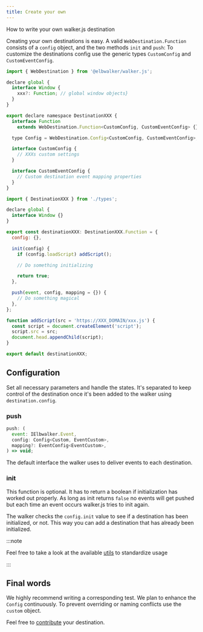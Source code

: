 ```yaml
---
title: Create your own
---
```


How to write your own walker.js destination

Creating your own destinations is easy. A valid `WebDestination.Function`
consists of a `config` object, and the two methods `init` and `push`: To
customize the destinations config use the generic types `CustomConfig` and
`CustomEventConfig`.

```js
import { WebDestination } from '@elbwalker/walker.js';

declare global {
  interface Window {
    xxx?: Function; // global window objects}
  }
}

export declare namespace DestinationXXX {
  interface Function
    extends WebDestination.Function<CustomConfig, CustomEventConfig> {}

  type Config = WebDestination.Config<CustomConfig, CustomEventConfig>;

  interface CustomConfig {
    // XXXs custom settings
  }

  interface CustomEventConfig {
    // Custom destination event mapping properties
  }
}

```

```js
import { DestinationXXX } from './types';

declare global {
  interface Window {}
}

export const destinationXXX: DestinationXXX.Function = {
  config: {},

  init(config) {
    if (config.loadScript) addScript();

    // Do something initializing

    return true;
  },

  push(event, config, mapping = {}) {
    // Do something magical
  },
};

function addScript(src = 'https://XXX_DOMAIN/xxx.js') {
  const script = document.createElement('script');
  script.src = src;
  document.head.appendChild(script);
}

export default destinationXXX;

```

## Configuration

Set all necessary parameters and handle the states. It's separated to keep
control of the destination once it's been added to the walker using
`destination.config`.

### push

```js
push: (
  event: IElbwalker.Event,
  config: Config<Custom, EventCustom>,
  mapping?: EventConfig<EventCustom>,
) => void;
```

The default interface the walker uses to deliver events to each destination.

### init

This function is optional. It has to return a boolean if initialization has
worked out properly. As long as init returns `false` no events will get pushed
but each time an event occurs walker.js tries to init again.

The walker checks the `config.init` value to see if a destination has been
initialized, or not. This way you can add a destination that has already been
initialized.

:::note

Feel free to take a look at the available
[utils](https://docs.elbwalker.com/coding/utils) to standardize usage

:::

## Final words

We highly recommend writing a corresponding test. We plan to enhance the
`Config` continuously. To prevent overriding or naming conflicts use the
`custom` object.

Feel free to [contribute](https://github.com/elbwalker/walker.js#-contributing)
your destination.
